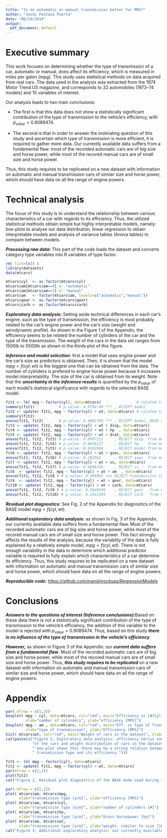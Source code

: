 ```yaml
---
title: "Is an automatic or manual transmission better for MPG?"
author: "Jesús Pestana Puerta"
date: "06/19/2014"
output:
  pdf_document: default
---
```


Executive summary
=================

This work focuses on determining whether the type of transmission of a car, automatic or manual, does affect its efficiency, which is measured in miles per galon (mpg). This study uses statistical methods on data acquired from real cars. The data used in the analysis  was extracted from the 1974 Motor Trend US magazine, and corresponds to 32 automobiles (1973–74 models) and 10 variables of interest. 

Our analysis leads to two main conclusions: 

 - The first is that this data does not show a statistically significant contribution of the type of transmission to the vehicle's efficiency, with $p_{value} = 0.9089474$. 
 
 - The second is that in order to answer the motivating question of this study and ascertain which type of transmission is more efficient, it is required to gather more data. Our currently available data suffers from a fundamental flaw: most of the recorded automatic cars are of big size and horse power, while most of the recored manual cars are of small size and horse power. 
   
Thus, this study requires to be replicated on a new dataset with information on automatic and manual transmission cars of similar size and horse power, which should have data on all the range of engine powers.

# Technical analysis

The focus of this study is to understand the relationship between various characteristics of a car with regards to its efficiency. Thus, the utilized statistical methods obtain simple but highly interpretable models, namely: box-plots to analyse our data distribution, linear regression to obtain interpretable models and analysis of variance tables (Anova tables) to compare between models.

***Processing raw data:*** This part of the code loads the dataset and converts category type variables into R variables of type factor.

```r
rm( list=ls() )
library(datasets)
data(mtcars)

mtcars$cyl  <- as.factor(mtcars$cyl)
mtcars$am[mtcars$am==0] <- "automatic"
mtcars$am[mtcars$am==1] <- "manual"
mtcars$am   <- factor(mtcars$am, levels=c("automatic","manual"))
mtcars$gear <- as.factor(mtcars$gear)
mtcars$carb <- as.factor(mtcars$carb)
```

***Exploratory data analysis:*** Setting aside technical differences in each car's engine, such as the type of transmission, the efficiency is most probably related to the car's engine power and the car's size (weight and aerodynamic profile). As shown in the Figure 1 of the Appendix, the efficiency seems to be related the number of cylinders of the car and the type of the transmission. The weight of the cars in the data set ranges from 1500lb to 5500lb as shown in the thirds plot of this figure. 

***Inference and model selection:*** first a model that uses engine power and the car's size as predictors is obtained. Then, it is shown that the model $mpg = f(cyl,wt)$ is the biggest one that can be obtained from the data. The number of cylinders is prefered to engine horse power because it increases model interpretability. The size of the car is obtained from its weight. Note that the ***uncertainty in the inference results*** is quantified by the $p_{value}$ of each model's statistcal significance with regards to the selected BASE model.

```r
fit1 <- lm( mpg ~ factor(cyl), data=mtcars)                # related to engine power
summary(fit1)           # p-value: 4.979e-09 *** , ACCEPT model
fit2 <- update( fit1, mpg ~ factor(cyl) + wt, data=mtcars) # related to power and size
summary(fit2)
anova(fit1, fit2)       # p-value: 0.0002769 *** , ACCEPT model, BASE model for analysis
fit3 <- update( fit2, mpg ~ factor(cyl) + wt + disp, data=mtcars)
fit4 <- update( fit2, mpg ~ factor(cyl) + wt + hp  , data=mtcars)
fit5 <- update( fit2, mpg ~ factor(cyl) + wt + drat, data=mtcars)
anova(fit1, fit2, fit3) # p-value: 0.8997211     , REJECT disp  from model
anova(fit1, fit2, fit4) # p-value: 0.0636127 .   , REJECT hp    from model
anova(fit1, fit2, fit5) # p-value: 0.9182904     , REJECT model from model
fit6 <- update( fit2, mpg ~ factor(cyl) + wt + qsec, data=mtcars)
anova(fit1, fit2, fit6) # p-value: 0.201042      , REJECT qsec  from model
fit7 <- update( fit2, mpg ~ factor(cyl) + wt + vs, data=mtcars)
anova(fit1, fit2, fit7) # p-value: 0.6046745     , REJECT vs    from model
fit8  <- update( fit2, mpg ~ factor(cyl) + wt + am  , data=mtcars)
anova(fit1, fit2, fit8 ) # p-value: 0.908947 <<< REJECT transmission type from model >>>
fit9  <- update( fit2, mpg ~ factor(cyl) + wt + gear, data=mtcars)
fit10 <- update( fit2, mpg ~ factor(cyl) + wt + carb, data=mtcars)
anova(fit1, fit2, fit9 ) # p-value: 0.5849930    , REJECT gear   from model
anova(fit1, fit2, fit10) # p-value: 0.2412195    , REJECT carb   from model
```

***Residual plot diagnostics:*** See Fig. 2 of the Appendix for diagnostics of the BASE model $mpg = f(cyl,wt)$.

***Additional exploratory data analysis:*** as shown in Fig. 3 of the Appendix, our currently available data suffers from a fundamental flaw. Most of the recorded automatic cars are of big size and horse power, while most of the recored manual cars are of small size and horse power. This fact strongly affects the results of the analysis, because the variablity of the data is fully explained by a relatively simple model, $mpg = f(cyl,wt)$. There is not enough variability in the data to determine which additional predictor variable is required to fully explain which characteristics of a car determine its efficiency. Thus, this study requires to be replicated on a new dataset with information on automatic and manual transmission cars of similar size and horse power, which should have data on all the range of engine powers.

***Reproducible code:*** [https://github.com/manishrocksag/RegressionModels](https://github.com/jespestana/DS_Specialization_C07_CP1https://github.com/jespestana/DS_Specialization_C07_CP1)

# Conclusions

***Answers to the questions of interest (Inference conclusions):***Based on these data there is not a statistically significant contribution of the type of transmission to the vehicle's efficiency, the addition of this variable to the model is rejected with $p_{value} = 0.9089474$. Thus, based on this study ***there is no influence of the type of transmission in the vehicle's efficiency***.

***However,*** as shown in Figure 3 of the Appendix: our ***current  data suffers from a fundamental flaw***. Most of the recorded automatic cars are of big size and horse power, while most of the recored manual cars are of small size and horse power. Thus, ***this study requires to be replicated*** on a new dataset with information on automatic and manual transmission cars of similar size and horse power, which should have data on all the range of engine powers.

# Appendix

```r
par( mfrow = c(1,3))
boxplot( mpg ~ cyl, data=mtcars, col="red", main="Efficiency vs [#]Cylinders", 
         xlab="number of cylinders", ylab="efficiency [MPG]")
boxplot( mpg ~ am , data=mtcars, col="red", main="Eff. vs Type of Transmission", 
         xlab="type of transmission", ylab="Efficiency [MPG]")
hist( mtcars$wt, col="red", main="Weight of cars in the dataset", xlab="weight [1000 lbs]")
cat(paste(c("Figure 1, Exploratory data analysis: efficiency versus some characteristics ",
            "of the cars and weight distribution of cars in the dataset. The middle ",
            " box-plot shows that there may be a strong relation between car ",
            " transmission type and its efficiency.")))
```


```r
fit1 <- lm( mpg ~ factor(cyl), data=mtcars)
fit2 <- update( fit1, mpg ~ factor(cyl) + wt, data=mtcars)
par(mfrow = c(2,2))
plot(fit2)
cat("Figure 2, Residual plot diagnostics of the BASE mode used during the analisys, $mpg = f(cyl,wt)$. The variability of the residual shows homocedasticity as shown by both plots in the left, the variance is constant and does not show any special tendency. The Cook's distance of the residuals shows that no point has a big leverage on the fit. And the normality of the data is acceptable, though the Normal Q-Q plot shows some lack of normality for extreme data points.")
```

```r
par( mfrow = c(2,2))
plot( mtcars$am, mtcars$mpg,
      xlab="transmission type [a/m]", ylab="efficiency [MPG]")
plot( mtcars$am, mtcars$cyl,
      xlab="transmission type [a/m]", ylab="number of cylinders [#]")
plot( mtcars$am, mtcars$hp,
      xlab="transmission type [a/m]", ylab="Gross horsepower [hp]")
plot( mtcars$am, mtcars$wt,
      xlab="transmission type [a/m]", ylab="weight, similar to size [1000lb]")
cat("Figure 3, Additional exploratory analysis: our currently available data suffers from a fundamental flaw: most of the recorded automatic cars are of big size and horse power, while most of the recored manual cars are of small size and horse power.")
```


